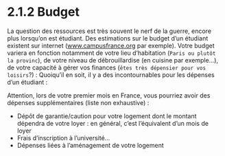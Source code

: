 
# 2.1.2 Budget

La question des ressources est très souvent le nerf de la guerre, encore plus lorsqu’on est étudiant. Des estimations sur le budget d’un étudiant existent sur internet (www.campusfrance.org par exemple). Votre budget variera en fonction notamment de votre lieu d’habitation (`Paris ou plutôt la provinc`), de votre niveau de débrouillardise (en cuisine par exemple…), de votre capacité à gérer vos finances (`êtes très dépensier pour vos loisirs`?) : Quoiqu’il en soit, il y a des incontournables pour les dépenses d’un étudiant :



 

<CustomImage src={img} alt="College Life Students" />


Attention, lors de votre premier mois en France, vous pourriez avoir des dépenses supplémentaires (liste non exhaustive) :

- Dépôt de garantie/caution pour votre logement dont le montant dépendra de votre loyer : en général, c’est l’équivalent d’un mois de loyer
- Frais d’inscription à l’université…
- Dépenses liées à l’aménagement de votre logement